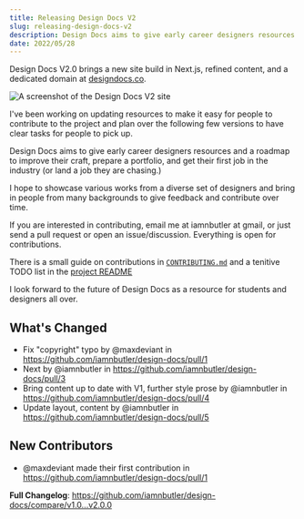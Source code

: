 ```yaml
---
title: Releasing Design Docs V2
slug: releasing-design-docs-v2
description: Design Docs aims to give early career designers resources and a roadmap to improve their craft, prepare a portfolio, and get their first job in the industry.
date: 2022/05/28
---
```


Design Docs V2.0 brings a new site build in Next.js, refined content, and a dedicated domain at [designdocs.co](https://www.designdocs.co/).

![A screenshot of the Design Docs V2 site](https://user-images.githubusercontent.com/1714999/176328180-bc4581da-d248-41e4-ac42-b590dbaa68bb.png)

I've been working on updating resources to make it easy for people to contribute to the project and plan over the following few versions to have clear tasks for people to pick up.

Design Docs aims to give early career designers resources and a roadmap to improve their craft, prepare a portfolio, and get their first job in the industry (or land a job they are chasing.)

I hope to showcase various works from a diverse set of designers and bring in people from many backgrounds to give feedback and contribute over time.

If you are interested in contributing, email me at iamnbutler at gmail, or just send a pull request or open an issue/discussion. Everything is open for contributions.

There is a small guide on contributions in [`CONTRIBUTING.md`](https://github.com/iamnbutler/design-docs/blob/v2.0.0/CONTRIBUTING.md) and a tenitive TODO list in the [project README](https://github.com/iamnbutler/design-docs/tree/v2.0.0#todo)

I look forward to the future of Design Docs as a resource for students and designers all over.

## What's Changed

- Fix "copyright" typo by @maxdeviant in https://github.com/iamnbutler/design-docs/pull/1
- Next by @iamnbutler in https://github.com/iamnbutler/design-docs/pull/3
- Bring content up to date with V1, further style prose by @iamnbutler in https://github.com/iamnbutler/design-docs/pull/4
- Update layout, content by @iamnbutler in https://github.com/iamnbutler/design-docs/pull/5

## New Contributors

- @maxdeviant made their first contribution in https://github.com/iamnbutler/design-docs/pull/1

**Full Changelog**: https://github.com/iamnbutler/design-docs/compare/v1.0...v2.0.0